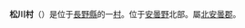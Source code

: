 {{日本町村|
自治體名=松川|
町村=村|
圖像=[[File:150922_Chihiro_Art_Museum_Azumino_Japan02s3.jpg|240px]]|
圖像說明=[[安曇野知弘美術館|安曇野知弘美術館]]|
町村章=|
日文原名=松川村|
平假名=まつかわむら|
羅馬字拼音=Matsukawa-mura|
都道府縣=長野縣|
支廳=|
郡=北安曇郡|
編號=20482-0|
面積=47.08|
邊界未定=|
人口=10,232|
統計時間=2007年9月1日|
自治體=[[大町市|大町市]]、[[安曇野市|安曇野市]]、[[池田町_(長野縣)|池田町]]|
樹=|
花=|
鳥=|
其他象徵物=|
其他象徵=|
郵遞區號=399-8501|
所在地=北安曇郡松川村76-5 |
電話號碼=261-62-3111|
外部連結=http://www.vill.matsukawa.nagano.jp/index1.htm|
經度=|
緯度=|
地圖=|
註記=
}}
'''松川村'''（{{jpn|j=松川村|hg=まつかわむら|rm=Matsukawa mura|f=y}}）是位于[[長野縣|長野縣]]的一[[村|村]]。位于[[安曇野|安曇野]]北部。屬[[北安曇郡|北安曇郡]]。

{{長野縣}}